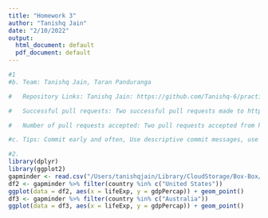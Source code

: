 ```yaml
---
title: "Homework 3"
author: "Tanishq Jain"
date: "2/10/2022"
output:
  html_document: default
  pdf_document: default
---
```


```r
#1
#b. Team: Tanishq Jain, Taran Panduranga 

#   Repository Links: Tanishq Jain: https://github.com/Tanishq-6/practice1-Tanishq-6, Taran Panduranga:    https://github.com/taranpanduranga/practice1-taranpanduranga

#   Successful pull requests: Two successful pull requests made to https://github.com/taranpanduranga/practice1-taranpanduranga 

#   Number of pull requests accepted: Two pull requests accepted from https://github.com/taranpanduranga/practice1-taranpanduranga

#c. Tips: Commit early and often, Use descriptive commit messages, use pull requests for code reviews.

#2.
library(dplyr)
library(ggplot2)
gapminder <- read.csv("/Users/tanishqjain/Library/CloudStorage/Box-Box/Spring 23/DS 202/HW/HW3/gapminder-5060.csv")
df2 <- gapminder %>% filter(country %in% c("United States"))
ggplot(data = df2, aes(x = lifeExp, y = gdpPercap)) + geom_point()
df3 <- gapminder %>% filter(country %in% c("Australia"))
ggplot(data = df3, aes(x = lifeExp, y = gdpPercap)) + geom_point()
```

